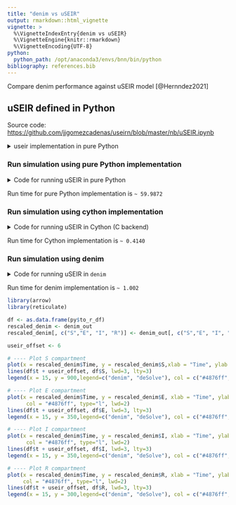 ```yaml
---
title: "denim vs uSEIR"
output: rmarkdown::html_vignette
vignette: >
  %\VignetteIndexEntry{denim vs uSEIR}
  %\VignetteEngine{knitr::rmarkdown}
  %\VignetteEncoding{UTF-8}
python:
  python_path: /opt/anaconda3/envs/bnn/bin/python
bibliography: references.bib
---
```


Compare denim performance against uSEIR model [@Hernndez2021]

## uSEIR defined in Python

Source code: <https://github.com/jjgomezcadenas/useirn/blob/master/nb/uSEIR.ipynb>

<details>

<summary>useir implementation in pure Python</summary>

```r
library(reticulate)
# use_python("/opt/anaconda3/envs/bnn/bin/python", required = TRUE)
use_condaenv(condaenv='bnn', required = TRUE)
matplotlib <- import("matplotlib")
matplotlib$use("Agg", force = TRUE)
```

```python
from scipy.stats import gamma
import matplotlib
import matplotlib.pyplot as plt
matplotlib.use('Agg')
from matplotlib.pyplot import imshow
plt.rcParams["figure.figsize"] = 10, 8
plt.rcParams["font.size"     ] = 14
plt.rcParams['savefig.format'] = 'png'
import numpy as np
import pandas as pd
import pyarrow as pa

def plot_useir(dfs, lbls, T = 'uSEIR', figsize=(10,10)):
    
    fig = plt.figure(figsize=figsize)
    
    ax=plt.subplot(1,2,1)
    for i, df in enumerate(dfs):
        df.head()
        ls = f'S-{lbls[i]}'
        lr = f'R-{lbls[i]}'
        plt.plot(df.t, df.S, lw=2, label=ls)
        plt.plot(df.t, df.R, lw=2, label=lr)


    plt.xlabel('time (days)')
    plt.ylabel('Fraction of population')
    plt.legend()
    plt.title(T)
    
    ax=plt.subplot(1,2,2)
    for i, df in enumerate(dfs):
        le = f'E-{lbls[i]}'
        li = f'I-{lbls[i]}'
        plt.plot(df.t, df.E, lw=2, label=le)
        plt.plot(df.t, df.I, lw=2, label=li)

    plt.xlabel('time (days)')
    plt.ylabel('Fraction of population')
    plt.legend()
    
    plt.title(T)
    plt.tight_layout()
    plt.show()

def solve_uSeir(ti_shape     = 5.5,  
                   ti_scale     = 1, 
                   tr_shape     = 6.5,  
                   tr_scale     = 1,
                   R0           = 3.5):
    """
    The pure python version only uses the gamma distribution and fine grain.
    It's sole purpose is benchmarking the cython version
    """
    
    # This function is similar to calcTransitionProb in denim
    def compute_gamma_pde(t_shape, t_scale, eps, tol):
        # compute dwell time steps unit
        ne = int(gamma.ppf(tol, a=t_shape, scale=t_scale) / eps)
        # transition rate per timestep 
        pdE = np.zeros(ne)
        cd1 = 0
        for i in np.arange(ne):
            # equivalent to computing sum(pi_i) in denim
            cd2    = gamma.cdf(i*eps, a=t_shape, scale=t_scale)
            pdE[i] = cd2-cd1 # equivalent compute current transition prob in denim
            cd1    = cd2
        
        # return values
        # ne: equivalent of dwell time in time steps
        # pdE: equivalent to p_i in denim paper
        return ne, pdE

    N       = 1e+6
    Smin    = 1e-10 
    Emin    = 1e-10
    nmax    = 21000 # max time steps
    eps     = 0.01
    tr = tr_shape*tr_scale
    prob    = R0 / tr 
    pn      = prob * eps
    tol     = 0.9999 # similar to the error tolerance in denim

    nE, pdE = compute_gamma_pde(ti_shape, ti_scale, eps, tol)
    nI, pdI = compute_gamma_pde(tr_shape, tr_scale, eps, tol)

    print(f' Function solve_uSeir: time epsilon = {eps}')
    print(f' statistical distribution is Gamma , ti = {ti_shape*ti_scale}, tr = {tr_shape*tr_scale}')
    print(f' number of exposed compartments = {nE}, infected compartments = {nI}')
    print(f' R0 = {R0}, prob = {prob}, pn = {pn}')
     
    I   = np.zeros(nI)
    E   = np.zeros(nE)
    S    = 1 - 1/N
    E[0] = 1 / N
    
    R    = 0
    sI   = 0

    TT = []
    SS = []
    EE = []
    II = []
    RR = []
    n    = 0
    
    while True:
        
        # update R compartment  
        # I[0] here is equivalent to population that will move to R at t + 0 (i.e. current time step) 
        R += I[0]

        # ----- Simulate for S-I first -----
        end = nI - 1 # compute dwell time
        # update population for I_k where I_k is the population that will move to R at time t + k (in time step)
        for k in np.arange(end):
            I[k] = I[k+1] + pdI[k] * E[0] 
            # pdI[k] * E[0] is just contact rate
            # where I[k+1] is value computed from previous timestep (i.e. shift I[k+1] from old iteration to I[k] in current iteration)
        I[end] = pdI[end] * E[0]
        
        #print(I)

        # ----- Simulate I-E transition -----
        end = nE - 1
        for k in np.arange(end):
            E[k] = E[k+1] + pn * pdE[k] * sI * S
        E[end]   = pn * pdE[end] * sI * S

        #print(E)
        
        # pn * sI * S equivalent to probs * epsilon * S * I/N
        S  = S - pn * sI * S
        
        sI = np.sum(I)
        sE = np.sum(E)
        
        #print(sI)
        #print(sE)
        TT.append(n * eps)
        SS.append(S)
        EE.append(sE)
        II.append(sI)
        RR.append(R)
        
        #print(f't = {n*eps} S = {S} E ={sE} I ={sI} R = {R}')
        n+=1
        if (sE < Smin and sI < Emin) or n > nmax:
            break
    
    df = pd.DataFrame(list(zip(TT, SS, EE, II, RR)), 
               columns =['t', 'S', 'E', 'I', 'R']) 
    
    return df

# print(plt.gcf().canvas.get_supported_filetypes())
```

</details>

### Run simulation using pure Python implementation

<details>

<summary>Code for running uSEIR in pure Python</summary>

```python
import time
from statistics import mean

runs = []

# --- Get runtime for 10 runs ----
# for i in range(10):
#   start = time.time()
#   df = solve_uSeir(ti_shape     = 2,
#                      ti_scale     = 4,
#                      tr_shape     = 2,
#                      tr_scale     = 3,
#                      R0           = 3.5)
#   end = time.time()
#   runs = runs + [end - start]
#   mean(runs)
  
# plot_useir((df,), ('G',), T = 'uSEIR', figsize=(14,8))
# print(f'python solve_seir call: dr = {end-start}')
```

</details>

Run time for pure Python implementation is `~ 59.9872`

### Run simulation using cython implementation

<details>

<summary>Code for running uSEIR in Cython (C backend)</summary>

```python
# import precompiled cython module
import sys
sys.path.insert(0, "../supplements")
import useir
import time

runs = []
# --- Get runtime for 10 runs ----
# for i in range(10):
#   start = time.time()
#   df = useir.csolve_uSeir(dist = "gamma",
#                     ti_shape     = 2,  
#                      ti_scale     = 4, 
#                      tr_shape     = 2,  
#                      tr_scale     = 3,
#                      R0           = 3.5
#   )
#   end = time.time()
# 
#   runs = runs + [end - start]
# mean(runs)

df = useir.csolve_uSeir(dist = "gamma",
                    ti_shape     = 2,  
                     ti_scale     = 4, 
                     tr_shape     = 2,  
                     tr_scale     = 3,
                     R0           = 3.5
  )
# convert to pyarrow table for easy conversion to R data.frames
to_r_df = pa.Table.from_pandas(df)
```

</details>

Run time for Cython implementation is `~ 0.4140`

### Run simulation using denim

<details>

<summary>Code for running uSEIR in `denim`</summary>

```r
library(denim)

denim_model <- list(
  "S -> E" = "(R0/tr) * timeStepDur * S * (I/N)", # formulate according that of uSEIR method
  "E -> I" = d_gamma(scale = 4, shape = 2),
  "I -> R" = d_gamma(scale = 3, shape = 2)
)


initialValues <- c(S = 999999, E = 1, I= 0, R= 0)
parameters <- c(R0 = 3.5, 
                tr = 3*2, # compute mean recovery time, for gamma it's scale*shape
                N = 1e6, timeStepDur = 0.01)

# ---- Get runtimes of 10 runs ----
# runtimes <- sapply(1:10,
#   function (i) {
#     time <- system.time(
#       sim(transitions = denim_model, 
#                      initialValues = initialValues,
#                      parameters = parameters,
#                      simulationDuration = 210, timeStep = 0.01)
#     )
#     return(time[["elapsed"]])
#   })
# 
# mean(runtimes)

# ---- Get output ----
denim_out <- sim(transitions = denim_model, 
                     initialValues = initialValues,
                     parameters = parameters,
                     simulationDuration = 210, timeStep = 0.01)
```

</details>

Run time for denim implementation is `~ 1.002`

```r
library(arrow)
library(reticulate)

df <- as.data.frame(py$to_r_df)
rescaled_denim <- denim_out
rescaled_denim[, c("S","E", "I", "R")] <- denim_out[, c("S","E", "I", "R")]/1e6

useir_offset <- 6

# ---- Plot S compartment
plot(x = rescaled_denim$Time, y = rescaled_denim$S,xlab = "Time", ylab = "Prop", main="S compartment", col = "#4876ff", type="l", lwd=3)
lines(df$t + useir_offset, df$S, lwd=3, lty=3)
legend(x = 15, y = 900,legend=c("denim", "deSolve"), col = c("#4876ff", "black"), lty=c(1,3))

# ---- Plot E compartment
plot(x = rescaled_denim$Time, y = rescaled_denim$E, xlab = "Time", ylab = "Prop", main="E compartment",
      col = "#4876ff", type="l", lwd=2)
lines(df$t + useir_offset, df$E, lwd=3, lty=3)
legend(x = 15, y = 350,legend=c("denim", "deSolve"), col = c("#4876ff", "black"), lty=c(1,3))

# ---- Plot I compartment
plot(x = rescaled_denim$Time, y = rescaled_denim$I, xlab = "Time", ylab = "Prop", main="I compartment",
      col = "#4876ff", type="l", lwd=2)
lines(df$t + useir_offset, df$I, lwd=3, lty=3)
legend(x = 15, y = 350,legend=c("denim", "deSolve"), col = c("#4876ff", "black"), lty=c(1,3))

# ---- Plot R compartment
plot(x = rescaled_denim$Time, y = rescaled_denim$R, xlab = "Time", ylab = "Prop", main="R compartment",
     col = "#4876ff", type="l", lwd=2)
lines(df$t + useir_offset, df$R, lwd=3, lty=3)
legend(x = 15, y = 300,legend=c("denim", "deSolve"), col = c("#4876ff", "black"), lty=c(1,3))
```
